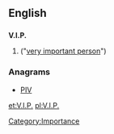 ==English==

==={{initialism}}===
'''V.I.P.'''

# {{alternative spelling of|[[VIP]]}} ("[[very important person]]")

===Anagrams===
* [[PIV#English|PIV]]

[[Category:Importance]]
[[et:V.I.P.]]
[[pl:V.I.P.]]